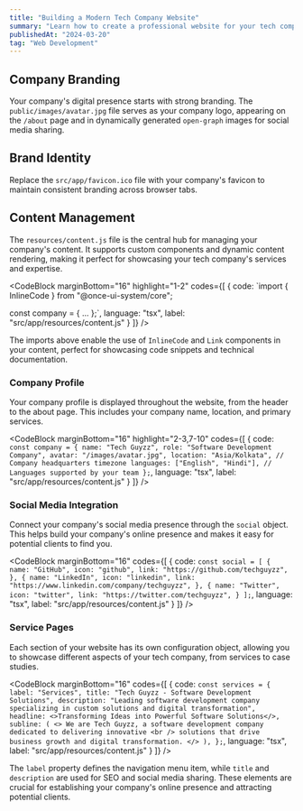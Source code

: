 ```yaml
---
title: "Building a Modern Tech Company Website"
summary: "Learn how to create a professional website for your tech company using modern web technologies."
publishedAt: "2024-03-20"
tag: "Web Development"
---
```


## Company Branding

Your company's digital presence starts with strong branding. The `public/images/avatar.jpg` file serves as your company logo, appearing on the `/about` page and in dynamically generated `open-graph` images for social media sharing.

## Brand Identity

Replace the `src/app/favicon.ico` file with your company's favicon to maintain consistent branding across browser tabs.

## Content Management

The `resources/content.js` file is the central hub for managing your company's content. It supports custom components and dynamic content rendering, making it perfect for showcasing your tech company's services and expertise.

<CodeBlock
    marginBottom="16"
    highlight="1-2"
    codes={[
  {
    code:
`import { InlineCode } from "@once-ui-system/core";

const company = {
  ...
};`,
    language: "tsx",
    label: "src/app/resources/content.js"
  }
]} />

The imports above enable the use of `InlineCode` and `Link` components in your content, perfect for showcasing code snippets and technical documentation.

### Company Profile

Your company profile is displayed throughout the website, from the header to the about page. This includes your company name, location, and primary services.

<CodeBlock
    marginBottom="16"
    highlight="2-3,7-10"
    codes={[
  {
    code:
`const company = {
    name: "Tech Guyzz",
    role: "Software Development Company",
    avatar: "/images/avatar.jpg",
    location: "Asia/Kolkata", // Company headquarters timezone
    languages: ["English", "Hindi"], // Languages supported by your team
};`,
    language: "tsx",
    label: "src/app/resources/content.js"
  }
]} />

### Social Media Integration

Connect your company's social media presence through the `social` object. This helps build your company's online presence and makes it easy for potential clients to find you.

<CodeBlock
    marginBottom="16"
    codes={[
  {
    code:
`const social = [
    {
      name: "GitHub",
      icon: "github",
      link: "https://github.com/techguyzz",
    },
    {
      name: "LinkedIn",
      icon: "linkedin",
      link: "https://www.linkedin.com/company/techguyzz",
    },
    {
      name: "Twitter",
      icon: "twitter",
      link: "https://twitter.com/techguyzz",
    }
];`,
    language: "tsx",
    label: "src/app/resources/content.js"
  }
]} />

### Service Pages

Each section of your website has its own configuration object, allowing you to showcase different aspects of your tech company, from services to case studies.

<CodeBlock
    marginBottom="16"
    codes={[
  {
    code:
`const services = {
    label: "Services",
    title: "Tech Guyzz - Software Development Solutions",
    description: "Leading software development company specializing in custom solutions and digital transformation",
    headline: <>Transforming Ideas into Powerful Software Solutions</>,
    subline: (
      <>
        We are Tech Guyzz, a software development company dedicated to delivering innovative
        <br /> solutions that drive business growth and digital transformation.
      </>
    ),
};`,
    language: "tsx",
    label: "src/app/resources/content.js"
  }
]} />

The `label` property defines the navigation menu item, while `title` and `description` are used for SEO and social media sharing. These elements are crucial for establishing your company's online presence and attracting potential clients.